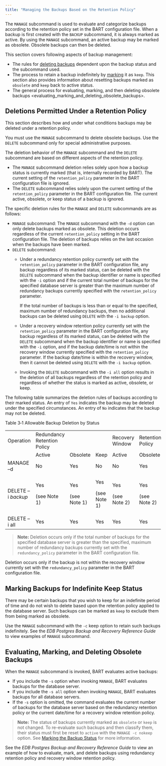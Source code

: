 ```yaml
---
title: "Managing the Backups Based on the Retention Policy"
---
```


<div id="managing_the_backups_based_on_the_retention_policy" class="registered_link"></div>


The `MANAGE` subcommand is used to evaluate and categorize backups according to the retention policy set in the BART configuration file. When a backup is first created with the `BACKUP` subcommand, it is always marked as active. By using the `MANAGE` subcommand, an active backup may be marked as obsolete. Obsolete backups can then be deleted.

This section covers following aspects of backup management:

-   The rules for [deleting backups](../../04_using_bart/02_managing_backups_using_a_retention_policy/#deletions_permitted_under_retention_policy) dependent upon the backup status and the subcommand used.
-   The process to retain a backup indefinitely by [marking](../../04_using_bart/02_managing_backups_using_a_retention_policy/#marking_backups_for_indefinite_keep_status) it as `keep`. This section also provides information about resetting backups marked as `obsolete` and `keep` back to active status.
-   The general process for <span class="title-ref">evaluating, marking, and then deleting obsolete backups &lt;evaluating\_marking\_and\_deleting\_obsolete\_backups&gt;</span>.

<div id="deletions_permitted_under_retention_policy" class="registered_link"></div>

## Deletions Permitted Under a Retention Policy



This section describes how and under what conditions backups may be deleted under a retention policy.

You must use the `MANAGE` subcommand to delete obsolete backups. Use the `DELETE` subcommand only for special administrative purposes.

The deletion behavior of the `MANAGE` subcommand and the `DELETE` subcommand are based on different aspects of the retention policy.

-   The `MANAGE` subcommand deletion relies solely upon how a backup status is currently marked (that is, internally recorded by BART). The current setting of the `retention_policy` parameter in the BART configuration file is ignored.
-   The `DELETE` subcommand relies solely upon the current setting of the `retention_policy` parameter in the BART configuration file. The current active, obsolete, or keep status of a backup is ignored.

The specific deletion rules for the `MANAGE` and `DELETE` subcommands are as follows:

-   `MANAGE` subcommand: The `MANAGE` subcommand with the `-d` option can only delete backups marked as obsolete. This deletion occurs regardless of the current `retention_policy` setting in the BART configuration file. The deletion of backups relies on the last occasion when the backups have been marked.
-   `DELETE` subcommand:
    -   Under a redundancy retention policy currently set with the `retention_policy` parameter in the BART configuration file, any backup regardless of its marked status, can be deleted with the `DELETE` subcommand when the backup identifier or name is specified with the `-i` option and if the current total number of backups for the specified database server is greater than the maximum number of redundancy backups currently specified with the `retention_policy` parameter.

        If the total number of backups is less than or equal to the specified, maximum number of redundancy backups, then no additional backups can be deleted using `DELETE` with the `-i backup` option.

    -   Under a recovery window retention policy currently set with the `retention_policy` parameter in the BART configuration file, any backup regardless of its marked status, can be deleted with the `DELETE` subcommand when the backup identifier or name is specified with the `-i` option, and if the backup date/time is not within the recovery window currently specified with the `retention_policy` parameter. If the backup date/time is within the recovery window, then it cannot be deleted using `DELETE` with the `-i backup` option.

    -   Invoking the `DELETE` subcommand with the `-i all` option results in the deletion of all backups regardless of the retention policy and regardless of whether the status is marked as active, obsolete, or keep.

The following table summarizes the deletion rules of backups according to their marked status. An entry of `Yes` indicates the backup may be deleted under the specified circumstances. An entry of `No` indicates that the backup may not be deleted.

Table 3‑1 Allowable Backup Deletion by Status

<table style="width:100%;"><colgroup><col style="width: 14%" /><col style="width: 20%" /><col style="width: 23%" /><col style="width: 10%" /><col style="width: 10%" /><col style="width: 10%" /><col style="width: 10%" /></colgroup><tbody><tr class="odd"><td>Operation</td><td>Redundancy Retention Policy</td><td></td><td></td><td>Recovery Window</td><td>Retention Policy</td><td></td></tr><tr class="even"><td></td><td>Active</td><td>Obsolete</td><td>Keep</td><td>Active</td><td>Obsolete</td><td>Keep</td></tr><tr class="odd"><td>MANAGE –d</td><td>No</td><td>Yes</td><td>No</td><td>No</td><td>Yes</td><td>No</td></tr><tr class="even"><td>DELETE –i <em>backup</em></td><td><p>Yes</p><p>(see Note 1)</p></td><td><p>Yes</p><p>(see Note 1)</p></td><td><p>Yes</p><p>(see Note 1)</p></td><td><p>Yes</p><p>(see Note 2)</p></td><td><p>Yes</p><p>(see Note 2)</p></td><td><p>Yes</p><p>(see Note 2)</p></td></tr><tr class="odd"><td>DELETE –i all</td><td>Yes</td><td>Yes</td><td>Yes</td><td>Yes</td><td>Yes</td><td>Yes</td></tr></tbody></table>

> **Note:** Deletion occurs only if the total number of backups for the specified database server is greater than the specified, maximum number of redundancy backups currently set with the `redundancy_policy` parameter in the BART configuration file.

Deletion occurs only if the backup is not within the recovery window currently set with the `redundancy_policy` parameter in the BART configuration file.


<div id="marking_backups_for_indefinite_keep_status" class="registered_link"></div>

## Marking Backups for Indefinite Keep Status



There may be certain backups that you wish to keep for an indefinite period of time and do not wish to delete based upon the retention policy applied to the database server. Such backups can be marked as `keep` to exclude them from being marked as obsolete.

Use the `MANAGE` subcommand with the `-c` keep option to retain such backups indefinitely. See the *EDB Postgres Backup and Recovery Reference Guide* to view examples of `MANAGE` subcommand.

<div id="evaluating_marking_and_deleting_obsolete_backups" class="registered_link"></div>

## Evaluating, Marking, and Deleting Obsolete Backups







When the `MANAGE` subcommand is invoked, BART evaluates active backups:

-   If you include the `-s` option when invoking `MANAGE`, BART evaluates backups for the database server.
-   If you include the `-s all` option when invoking `MANAGE`, BART evaluates backups for all database servers.
-   If the `-s` option is omitted, the command evaluates the current number of backups for the database server based on the redundancy retention policy or the current date/time for a recovery window retention policy.

> **Note:** The status of backups currently marked as `obsolete` or `keep` is not changed. To re-evaluate such backups and then classify them, their status must first be reset to `active` with the `MANAGE -c nokeep` option. See [Marking the Backup Status](../../04_using_bart/02_managing_backups_using_a_retention_policy/#marking_the_backup_status) for more information.


See the *EDB Postgres Backup and Recovery Reference Guide* to view an example of how to evaluate, mark, and delete backups using redundancy retention policy and recovery window retention policy.
